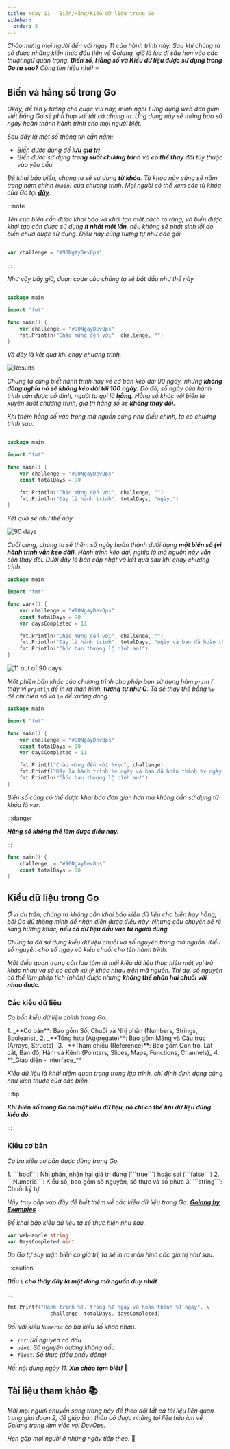 ```yaml
---
title: Ngày 11 - Biến/Hằng/Kiểu dữ liệu trong Go
sidebar:
  order: 5
---
```



_Chào mừng mọi người đến với ngày 11 của hành trình này. Sau khi chúng ta có được những kiến
thức đầu tiên về Golang, giờ là lúc đi sâu hơn vào các thuật ngữ quan trọng: **Biến số, Hằng
số và Kiểu dữ liệu được sử dụng trong Go ra sao?** Cùng tìm hiểu nhé!_ ⭐

## Biến và hằng số trong Go

_Okay, để lên ý tưởng cho cuộc vui này, mình nghĩ 1 ứng dụng web đơn giản viết bằng Go sẽ phù
hợp với tất cả chúng ta. Ứng dụng này sẽ thông báo sô ngày hoàn thành hành trình cho mọi 
người biết._

_Sau đây là một số thông tin cần nắm:_
- _Biến được dùng để **lưu giá trị**_
- _Biến được sử dụng **trong suốt chương trình** và **có thể thay đổi** tùy thuộc vào yêu cầu._

_Để khai báo biến, chúng ta sẽ sử dụng **từ khóa**. Từ khóa này cũng sẽ nằm trong hàm chính 
(```main```) của chương trình. Mọi người có thể xem các từ khóa của Go tại 
**[đây](https://go.dev/ref/spec#Keywords)**._

:::note

_Tên của biến cần được khai báo và khởi tạo một cách rõ ràng, và biến được khởi tạo cần được 
sử dụng **ít nhất một lần**, nếu không sẽ phát sinh lỗi do biến chưa được sử dụng. Điều này 
cũng tương tự như các gói._

```go title="Defining variables..."

var challenge = "#90NgàyDevOps"

```

:::

_Như vậy bây giờ, đoạn code của chúng ta sẽ bắt đầu như thế này._

```go title="src/main.go"

package main

import "fmt"

func main() {
	var challenge = "#90NgàyDevOps"
	fmt.Println("Chào mừng đến với", challenge, "")
}

```

_Và đây là kết quả khi chạy chương trình._

![Results](../../../../assets/golang/90DaysOfDevOps.png)

_Chúng ta cũng biết hành trình này về cơ bản kéo dài 90 ngày, nhưng **không đồng nghĩa nó sẽ 
không kéo dài tới 100 ngày**. Do đó, số ngày của hành trình cần được cố định, người ta gọi 
là **hằng**. Hằng số khác với biến là xuyên suốt chương trình, giá trị hằng số sẽ **không 
thay đổi.**_

_Khi thêm hằng số vào trong mã nguồn cũng như điều chỉnh, ta có chương trình sau._

```go title="src/main.go"

package main

import "fmt"

func main() {
	var challenge = "#90NgàyDevOps"
	const totalDays = 90

	fmt.Println("Chào mừng đến với", challenge, "")
	fmt.Println("Đây là hành trình", totalDays, "ngày.")
}

```

_Kết quả sẽ như thế này._

![90 days](../../../../assets/golang/90DevOps_Days.png)

_Cuối cùng, chúng ta sẽ thêm số ngày hoàn thành dưới dạng **một biến số (vì hành trình vẫn 
kéo dài)**. Hành trình kéo dài, nghĩa là mã nguồn này vẫn còn thay đổi. Dưới đây là bản cập 
nhật và kết quả sau khi chạy chương trình._

```go title="src/main.go"
package main

import "fmt"

func vars() {
	var challenge = "#90NgàyDevOps"
	const totalDays = 90
	var daysCompleted = 11

	fmt.Println("Chào mừng đến với", challenge, "")
	fmt.Println("Đây là hành trình", totalDays, "ngày và bạn đã hoàn thành", daysCompleted, "ngày.")
	fmt.Println("Chúc bạn thượng lộ bình an!")
}
```

![11 out of 90 days](../../../../assets/golang/90DevOps_11Days.png)

_Một phiên bản khác của chương trình cho phép bạn sử dụng hàm ```printf``` thay vì ```println```
để in ra màn hình, **tương tự như C**. Ta sẽ thay thế bằng ```%v``` để chỉ biến số và ```\n``` để
xuống dòng._


```go title="src/main.go"
package main

import "fmt"

func main() {
	var challenge = "#90NgàyDevOps"
	const totalDays = 90
	var daysCompleted = 11

	fmt.Printf("Chào mừng đến với %v\n", challenge)
	fmt.Printf("Đây là hành trình %v ngày và bạn đã hoàn thành %v ngày.\n", totalDays, daysCompleted)
	fmt.Println("Chúc bạn thượng lộ bình an!")
}
```

_Biến số cũng có thể được khai báo đơn giản hơn mà không cần sử dụng từ khóa là ```var```._

:::danger

**_Hăng số không thể làm được điều này._**

:::

```go title="Defining variables in simple ways..."
func main() {
	challenge := "#90NgàyDevOps"
	const totalDays = 90
}

```

## Kiểu dữ liệu trong Go

_Ở ví dụ trên, chúng ta không cần khai báo kiểu dữ liệu cho biến hay hằng, bởi Go đủ thông minh 
để nhận diện được điều này. Nhưng câu chuyện sẽ rẽ sang hướng khác, **nếu có dữ liệu đầu vào từ 
người dùng**._

_Chúng ta đã sử dụng kiểu dữ liệu chuỗi và số nguyên trong mã nguồn. Kiểu số nguyên cho số ngày
và kiểu chuỗi cho tên hành trình._

_Một điều quan trọng cần lưu tâm là mỗi kiểu dữ liệu thực hiện một vai trò khác nhau và sẽ có
cách xử lý khác nhau trên mã nguồn. Thí dụ, số nguyên có thể làm phép tích (nhân) được nhưng 
**không thể nhân hai chuỗi với nhau được**._

### Các kiểu dữ liệu

_Có bốn kiểu dữ liệu chính trong Go._

<Steps>
1. _**Cơ bản**: Bao gồm Số, Chuỗi và Nhị phân (Numbers, Strings, Booleans)_
2. _**Tổng hợp (Aggregate)**: Bao gồm Mảng và Cấu trúc (Arrays, Structs)_
3. _**Tham chiếu (Reference)**: Bao gồm Con trỏ, Lát cắt, Bản đồ, Hàm và Kênh
(Pointers, Slices, Maps, Functions, Channels)_
4. **_Giao diện - Interface_**
</Steps>

_Kiểu dữ liệu là khái niệm quan trọng trong lập trình, chỉ định định dạng cũng như kích thước
của các biến._

:::tip

**_Khi biến số trong Go có một kiểu dữ liệu, nó chỉ có thể lưu dữ liệu đúng kiểu đó._**

:::

### Kiểu cơ bản
_Có ba kiểu cơ bản được dùng trong Go._

<Steps>
1. ```bool```: Nhị phân, nhận hai giá trị đúng (```true```) hoặc sai (```false```)
2. ```Numeric```: Kiểu số, bao gồm số nguyên, số thực và số phức
3. ```string```: Chuỗi ký tự

</Steps>

_Hãy truy cập vào đây để biết thêm về các kiểu dữ liệu trong Go: 
**[Golang by Examples](https://golangbyexample.com/all-data-types-in-golang-with-examples/)**_

_Để khai báo kiểu dữ liệu ta sẽ thực hiện như sau._

```go title="src/main.go"
var webHandle string
var DaysCompleted uint
```
_Do Go tự suy luận biến có giá trị, ta sẽ in ra màn hình các giá trị như sau._

:::caution

**_Dấu ```\``` cho thấy đây là một dòng mã nguồn duy nhất_**

:::

```go title="src/main.go"
fmt.Printf("Hành trình %T, trong %T ngày và hoàn thành %T ngày", \
              challenge, totalDays, daysCompleted)
```

_Đối với kiểu ```Numeric``` có ba kiểu số khác nhau._
- _```int```: Số nguyên có dấu_
- _```uint```: Số nguyên dương không dấu_
- _```float```: Số thực (dấu phẩy động)_

_Hết nội dung ngày 11. **Xin chào tạm biệt!**_ 👋

## Tài liệu tham khảo 📚

_Mời mọi người chuyển sang trang này để theo dõi tất cả tài liệu liên quan trong giai đoạn 2, 
để giúp bản thân có được những tài liệu hữu ích về Golang trong làm việc với DevOps._

<LinkCard
  title="Ngày 11 - Tham khảo"
  href="../../../reference/golang/day7"
/>

_Hẹn gặp mọi người ở những ngày tiếp theo._ 🚀